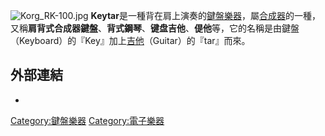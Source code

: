 {{unreferenced|time=2017-05-28T15:31:44+00:00}}
{{expand|time=2015-07-17T03:34:22+00:00}}

[[File:Korg_RK-100.jpg|thumb]]
'''Keytar'''是一種背在肩上演奏的[[鍵盤樂器|鍵盤樂器]]，屬[[合成器|合成器]]的一種，又稱'''肩背式合成器鍵盤'''、'''背式鋼琴'''、'''键盘吉他'''、'''偍他'''等，它的名稱是由鍵盤（Keyboard）的『Key』加上[[吉他|吉他]]（Guitar）的『tar』而來。

==外部連結==
* {{cite web |title=About keytars (ショルダーキーボード) |url=http://d.hatena.ne.jp/keyword/%A5%B7%A5%E7%A5%EB%A5%C0%A1%BC%A5%AD%A1%BC%A5%DC%A1%BC%A5%C9 |language=ja |work=Hatena::Keyword |accessdate=2015-07-17 |archive-date=2019-10-18 |archive-url=https://web.archive.org/web/20191018004220/http://d.hatena.ne.jp/keyword/%EF%BF%BD%EF%BF%BD%EF%BF%BD%EF%BF%BD%EF%BF%BD%EF%BF%BD%EF%BF%BD%EF%BF%BD%EF%BF%BD%EF%BF%BD%EF%BF%BD%EF%BF%BD%EF%BF%BD%DC%A1%EF%BF%BD%EF%BF%BD%EF%BF%BD |dead-url=yes }} 

[[Category:鍵盤樂器|Category:鍵盤樂器]]
[[Category:電子樂器|Category:電子樂器]]